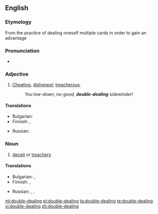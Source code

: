 ==English==

===Etymology===
From the practice of dealing oneself multiple cards in order to gain an advantage

===Pronunciation===
* {{IPA|/ˌdʌbəlˈdiːlɪŋ/}}

===Adjective===
{{en-adj|head=[[double]]-[[dealing]]|-}}

# {{context|of a person|lang=en}} [[cheat|Cheating]], [[dishonest]]; [[treacherous]].
#: ''You low-down, no-good, '''double-dealing''' sidewinder!''

====Translations====
{{trans-top|cheating, dishonest}}
* Bulgarian: {{t+|bg|двуличен}}
* Finnish: {{t+|fi|petollinen}}, {{t|fi|kaksinaamainen}}
{{trans-mid}}
* Russian: {{t+|ru|двуличный|tr=dvulíčnyj|sc=Cyrl}}
{{trans-bottom}}

===Noun===
{{en-noun|head=[[double]]-[[dealing]]|-}}

# [[deceit]] or [[treachery]]

====Translations====
{{trans-top|deceit or treachery}}
* Bulgarian: {{t+|bg|двуличие}}, {{t+|bg|измама}}
* Finnish: {{t+|fi|petos}}, {{t|fi|huijaus}}
{{trans-mid}}
* Russian: {{t+|ru|двуличность|f|tr=dvulíčnostʹ|sc=Cyrl}}, {{t+|ru|двурушничество|n|tr=dvurúšničestvo|sc=Cyrl}}, {{t+|ru|двуличие|n|tr=dvulíčije|sc=Cyrl}}
{{trans-bottom}}

[[ml:double-dealing]]
[[pl:double-dealing]]
[[ta:double-dealing]]
[[te:double-dealing]]
[[vi:double-dealing]]
[[zh:double-dealing]]